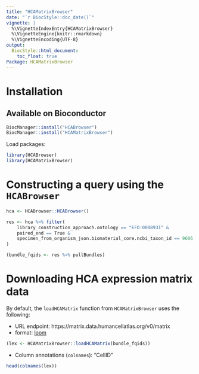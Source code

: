 ```yaml
---
title: "HCAMatrixBrowser"
date: "`r BiocStyle::doc_date()`"
vignette: |
  %\VignetteIndexEntry{HCAMatrixBrowser}
  %\VignetteEngine{knitr::rmarkdown}
  %\VignetteEncoding{UTF-8}
output:
  BiocStyle::html_document:
    toc_float: true
Package: HCAMatrixBrowser
---
```


# Installation

## Available on Bioconductor

```r
BiocManager::install("HCABrowser")
BiocManager::install("HCAMatrixBrowser")
```

Load packages:

```r
library(HCABrowser)
library(HCAMatrixBrowser)
```

# Constructing a query using the `HCABrowser`

```r
hca <- HCABrowser::HCABrowser()

res <- hca %>% filter(
    library_construction_approach.ontology == "EFO:0008931" &
    paired_end == True &
    specimen_from_organism_json.biomaterial_core.ncbi_taxon_id == 9606
)

(bundle_fqids <- res %>% pullBundles)
```

# Downloading HCA expression matrix data

By default, the `loadHCAMatrix` function from `HCAMatrixBrowser` uses
the following:

* URL endpoint: https://matrix.data.humancellatlas.org/v0/matrix
* format: [loom](http://loompy.org/)

```r
(lex <- HCAMatrixBrowser::loadHCAMatrix(bundle_fqids))
```

* Column annotations (`colnames`): "CellID"

```r
head(colnames(lex))
```

